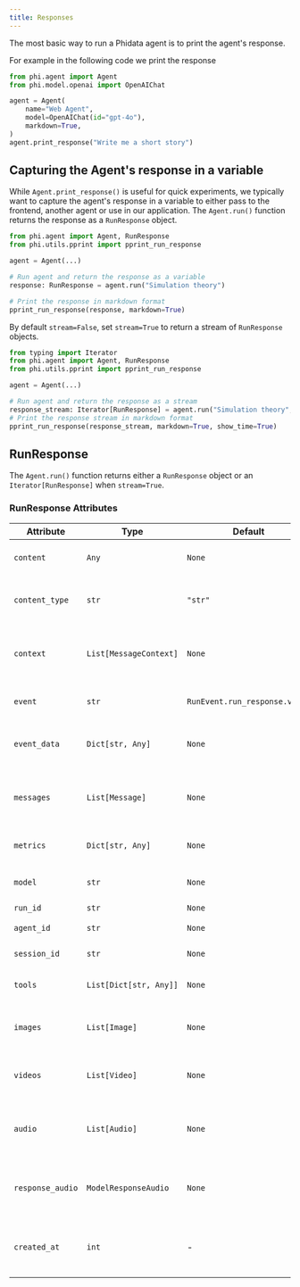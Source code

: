 ```yaml
---
title: Responses
---
```

The most basic way to run a Phidata agent is to print the agent's response.

For example in the following code we print the response

```python web_search.py
from phi.agent import Agent
from phi.model.openai import OpenAIChat

agent = Agent(
    name="Web Agent",
    model=OpenAIChat(id="gpt-4o"),
    markdown=True,
)
agent.print_response("Write me a short story")
```


## Capturing the Agent's response in a variable

While `Agent.print_response()` is useful for quick experiments, we typically want to capture the agent's response in a variable to either pass to the frontend, another agent or use in our application. The `Agent.run()` function returns the response as a `RunResponse` object.

```python
from phi.agent import Agent, RunResponse
from phi.utils.pprint import pprint_run_response

agent = Agent(...)

# Run agent and return the response as a variable
response: RunResponse = agent.run("Simulation theory")

# Print the response in markdown format
pprint_run_response(response, markdown=True)
```

By default `stream=False`, set `stream=True` to return a stream of `RunResponse` objects.

```python
from typing import Iterator
from phi.agent import Agent, RunResponse
from phi.utils.pprint import pprint_run_response

agent = Agent(...)

# Run agent and return the response as a stream
response_stream: Iterator[RunResponse] = agent.run("Simulation theory", stream=True)
# Print the response stream in markdown format
pprint_run_response(response_stream, markdown=True, show_time=True)
```

## RunResponse

The `Agent.run()` function returns either a `RunResponse` object or an `Iterator[RunResponse]` when `stream=True`.

### RunResponse Attributes

| Attribute | Type | Default | Description |
|-----------|------|---------|-------------|
| `content` | `Any` | `None` | Content of the response. |
| `content_type` | `str` | `"str"` | Specifies the data type of the content. |
| `context` | `List[MessageContext]` | `None` | The context added to the response for RAG. |
| `event` | `str` | `RunEvent.run_response.value` | Event type of the response. |
| `event_data` | `Dict[str, Any]` | `None` | Data associated with the event. |
| `messages` | `List[Message]` | `None` | A list of messages included in the response. |
| `metrics` | `Dict[str, Any]` | `None` | Usage metrics of the run. |
| `model` | `str` | `None` | The model used in the run. |
| `run_id` | `str` | `None` | Run Id. |
| `agent_id` | `str` | `None` | Agent Id for the run. |
| `session_id` | `str` | `None` | Session Id for the run. |
| `tools` | `List[Dict[str, Any]]` | `None` | List of tools provided to the model. |
| `images` | `List[Image]` | `None` | List of images the model produced. |
| `videos` | `List[Video]` | `None` | List of videos the model produced. |
| `audio` | `List[Audio]` | `None` | List of audio snippets the model produced. |
| `response_audio` | `ModelResponseAudio` | `None` | The model's raw response in audio. |
| `created_at` | `int` | - | Unix timestamp of the response creation. |
